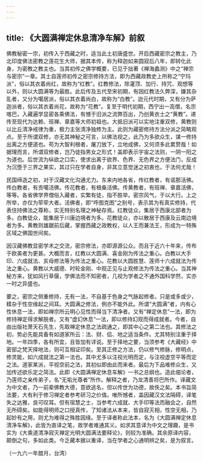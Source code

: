 ```yaml
---
---
---
```

title: 《大圆满禅定休息清净车解》前叙
---




佛教秘密一宗，初传入于西藏之时，适当此土初唐盛世。开启西藏密宗之教主，乃北印度佛法密教之莲花生大师，据其本传，称为释迦如来圆寂后八年，即转化此身，为密教之教主也。当其初传之佛学概要，已见于拙著《禅海蠡测》中之“禅宗与密宗”一章。其土自莲师初传之密宗修持方法，即为西藏政教史上所称之“宁玛派”，俗以其衣着尚红，故称为“红教”。红教修法，除灌顶、加行、持咒、观想等以外，则以大圆满等为最胜。此后传及五代至宋初期，有因红教法久弊深，嫌其杂乱者，又分为噶居派，俗以其衣着尚白，故称为“白教”。迨元代时期，又有分为萨迦派者，俗以其衣着尚花，故称为“花教”。复至于明代初期，西宁出一高僧，名宗喀巴，入藏遍学显密各乘佛法，有憾于旧派之流弊百出，乃创黄衣士之“黄教”。递传至现代为达赖、班禅、章嘉等大师初祖也。大抵旧派可以实地注重双修，黄教则以比丘清净戒律为重，极力主张清净独修为主。此则为藏密修持方法分派之简略观点。至于所谓双修，亦无其神秘之可言，以佛法视之，此乃为多欲众生，谋一修持出离之方便道也。苟为大智利根者，屠刀放下，立地成佛，又何须多此累赘哉！如据理而言，所谓双修者，岂乃徒指男女之形式！盖即表示宇宙之法则，一阴一阳之为道也。后世流为纵欲之口实，使求出离于欲界、色界、无色界之方便法门，反成为沉堕于三界之果实，其过只在学者自身，非其立意觉迷之初衷也，于法何尤哉！

民国缔造之初，对于汉藏文化沟通尤力。东来内地各省，传红教者，有诺那活佛。传白教者，有贡噶活佛。传花教者，有根桑活佛。传黄教者，有班禅、章嘉活佛，等等。各省佛学界僧俗入藏者，实繁有徒，指不胜举。密宗风气，于以大行。上之所举，亦仅为荦荦大者。活佛者，即“呼图克图”之别号，表示其为有真实修持，代表住持佛法之尊称，实无特别名理之神秘存焉。红教徒众，集居于西康北部者为多。白教徒众，能集居于川康边境者为多。花教徒众，亦以散居于西康及云南边境者为多。黄教则雄踞前后藏，掌握西藏之政教权，以人王而兼法王，形成为一特殊区域之佛国世间矣。

因汉藏佛教显密学术之交流，密宗修法，亦即源源公众。而且于近六十年来，传布于欧美者为更甚。大概而言，红教以大圆满、喜金刚为传法之重心。白教以大手印、六成就法、亥母修法等为传法之重心。花教以大圆胜慧、莲师十六成就法为传法之重心。黄教以大威德、时轮金刚、中观正见与止观修法为传法之重心。当其神秘方来，犹如风行草偃，学佛法而不知密者，几视为学者之不通外国科学然，实亦一时之异盛也。

要之，密宗之侧重修持，无有一法，不自基于色身之气脉起修者。只是或多或少，糅杂于性空缘起之间耳。大圆满之修法，例亦不能外此。所谓“大圆满”者，内有心性休息一法，即如禅宗所云明心见性而得当下清净者。又有“禅定休息”一法，即为修持禅定得求解脱者。又有“虚幻休息”一法，即以修持幻观而得成就者。今者，自由出版社萧天石先生，先取禅定休息之法疏通之，即其中心之第二法也。其修法之初，势必先能具备有如道家所云：法、财、侣、地之适当条件。尤其特别注重于择地。一年四季，各有所宜，且皆加有详说。至于择地之要，当须参考《大藏经》中密部之梵天择地法，则可互相证印矣。至其正修之方法，仍以修气修脉，修明点，修灵能，如六成就法之第一法也。其中尤多以注视光明而定，与注视虚空平等而定之法。道家某派，平视空前之法，其初似即由此而来者。最后为下品难修众生，又加传述欲乐定之简法。此即《大圆满禅定休息车解》一书之总纲也。造此偈论者，乃莲师之亲传弟子，名“无垢光尊者”所作。解释之者，乃龙清善将巴所作。译藏文为中文者，乃一前辈佛教大德，意欲逃名，但以传世为功德，故佚之矣。本书旨简法要，大有利于修习禅定者参考研习之价值。唯所憾者，盖因藏汉文法隔碍，译笔失之达雅，良可叹耳。但有宿慧之士，当参考六成就、大手印等法而融会之，自然无所碍矣。如能得明师之口授真传，了知诸法从本来，皆自寂灭相，性空无相，乃起妙有之用，则尤为难得之殊胜因缘。至于译者称此法本，名为《大圆满禅定休息清净车解》，此皆为直译之笔，故学者难通其义。如求其意译为中文之理趣，是书实为《大乘道清净寂灭禅定光明大圆满法要释论》，则较为准确。其余原译内容，颠倒之句，多如此类。今乏藏本据以重译，当在学者之心通明辨之矣，是为叙言。


（一九六一年腊月，台湾）